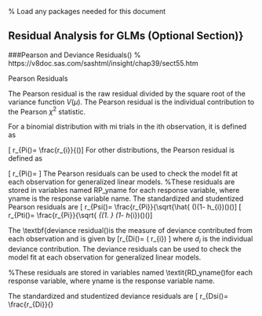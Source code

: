 

% Load any packages needed for this document


## Residual Analysis for GLMs (Optional Section)}





###Pearson and Deviance Residuals()</tt>
% https://v8doc.sas.com/sashtml/insight/chap39/sect55.htm

Pearson Residuals





The Pearson residual is the raw residual divided by the square root of the variance function $V(\mu).$
The Pearson residual is the individual contribution to the Pearson $\chi^2$ statistic. 

For a binomial distribution with mi trials in the ith observation, it is defined as

\[ r_{Pi()</tt>= \sqrt{ m_{i}}
 \frac{r_{i}}{\sqrt{V(\hat{ \mu_{i}})}()</tt>\]
For other distributions, the Pearson residual is defined as

\[ r_{Pi()</tt>= \frac{r_{i}}{\sqrt{V(\hat{ \mu_{i}})}}\]
The Pearson residuals can be used to check the model fit at each observation for generalized linear models. 
%These residuals are stored in variables named RP_yname for each response variable, where yname is the response variable name. 
The standardized and studentized Pearson residuals are
\[
r_{Psi()</tt>= \frac{r_{Pi}}{\sqrt{\hat{ \phi()</tt>(1- h_{i})()</tt>()</tt>\]
\[ r_{Pti()</tt>= \frac{r_{Pi}}{\sqrt{ \hat{ \phi}_{(1. }
 (1- h_{i})()</tt>()</tt>\]



The \textbf{deviance residual()</tt>is the measure of deviance contributed from each observation and is given by
\[r_{Di()</tt>= \textrm{sign}( r_{i})
 \sqrt{ d_{i}}\]
where $d_i$ is the individual deviance contribution.
The deviance residuals can be used to check the model fit at each observation for generalized linear models. 

%These residuals are stored in variables named \textit{RD\_yname()</tt>for each response variable, where yname is the response variable name. 

The standardized and studentized deviance residuals are
\[
r_{Dsi()</tt>= \frac{r_{Di}}{\sqrt{\hat{ \phi()</tt>(1- h_{i})()</tt>}\]
\[r_{Dti()</tt>= \frac{r_{Di}}{\sqrt{ \hat{ \phi}_{(1. }
 (1- h_{i})}}\]
 

 
###Diagnostics for Logistic Regression}

###Diagnostics for Poisson Regression}


